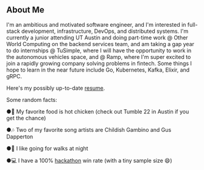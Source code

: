 ## About Me 

I'm an ambitious and motivated software engineer, and I'm interested in full-stack development, infrastructure, DevOps, and distributed systems.
I'm currently a junior attending UT Austin and doing part-time work @ Other World Computing on the backend services team, and am taking a gap year to do internships 
@ TuSimple, where I will have the opportunity to work in the autonomous vehicles space, and @ Ramp, where I'm super excited to join a rapidly growing company solving 
problems in fintech. Some things I hope to learn in the near future include Go, Kubernetes, Kafka, Elixir, and gRPC.

Here's my possibly up-to-date [resume](https://drive.google.com/file/d/16kB5R5Y-AP3veHuDmTPJOVmT-O7l_qGy/view?usp=sharing).

Some random facts:

●🐔 My favorite food is hot chicken (check out Tumble 22 in Austin if you get the chance)

●🎶 Two of my favorite song artists are Childish Gambino and Gus Dapperton

●🌃 I like going for walks at night

●💻 I have a 100% [hackathon](https://devpost.com/2018kguo) win rate (with a tiny sample size 😄)
